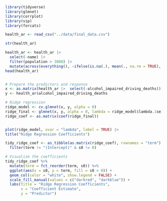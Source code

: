 ```r
library(tidyverse)
library(glmnet)
library(corrplot)
library(vip)
library(forcats)

```


```r
health_ar <- read_csv("../data/final_data.csv")

str(health_ar)
```


```r
health_ar <- health_ar |> 
  select(-name) |>
  filter(population > 3000) |> 
  mutate(across(everything(), ~ifelse(is.na(.), mean(., na.rm = TRUE), .)))
head(health_ar)


# Prepare the predictors and response
x <- as.matrix(health_ar |>  select(-alcohol_impaired_driving_deaths))
y <- health_ar$alcohol_impaired_driving_deaths

```


```r
# Ridge regression
ridge_model <- cv.glmnet(x, y, alpha = 0)
ridge_final <- glmnet(x, y, alpha = 0, lambda = ridge_model$lambda.1se)
ridge_coef <- as.matrix(coef(ridge_final))


plot(ridge_model, xvar = "lambda", label = TRUE) |> 
title("Ridge Regression Coefficients")

```


```r
tidy_ridge_coef <- as_tibble(as.matrix(ridge_coef), rownames = "term") %>%
  filter(term != "(Intercept)" & s0 != 0)

# Visualize the coefficients
tidy_ridge_coef %>%
  mutate(term = fct_reorder(term, s0)) %>%
  ggplot(aes(x = s0, y = term, fill = s0 > 0)) +
  geom_col(color = "white", show.legend = FALSE) +
  scale_fill_manual(values = c("darkred", "darkblue")) +
  labs(title = "Ridge Regression Coefficients",
       x = "Coefficient Estimate",
       y = "Predictor")

```

